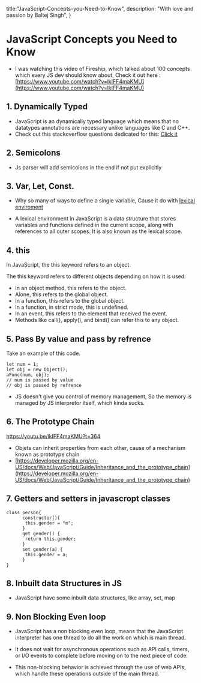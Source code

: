 title:"JavaScript-Concepts-you-Need-to-Know",
description: "With love and passion by Baltej Singh",
}

# JavaScript Concepts you Need to Know

- I was watching this video of Fireship, which talked about 100 concepts which every JS dev should know about, Check it out here : [https://www.youtube.com/watch?v=lkIFF4maKMU](https://www.youtube.com/watch?v=lkIFF4maKMU)

## 1. Dynamically Typed
- JavaScript is an dynamically typed language which means that no datatypes annotations are necessary unlike languages like C and C++.
- Check out this stackoverflow questions dedicated for this: [Click it](https://stackoverflow.com/questions/1517582/what-is-the-difference-between-statically-typed-and-dynamically-typed-languages)

## 2. Semicolons
- Js parser will add semicolons in the end if not put explicitly

## 3. Var, Let, Const. 
- Why so many of ways to define a single variable, Cause it do with [lexical enviroment](https://medium.com/@mohdtalib.dev/lexical-environment-in-javascript-a2112b78a3cb)

- A lexical environment in JavaScript is a data structure that stores variables and functions defined in the current scope, along with references to all outer scopes. It is also known as the lexical scope.

## 4. this
In JavaScript, the this keyword refers to an object.

The this keyword refers to different objects depending on how it is used:

- In an object method, this refers to the object.
- Alone, this refers to the global object.
- In a function, this refers to the global object.
- In a function, in strict mode, this is undefined.
- In an event, this refers to the element that received the event.
- Methods like call(), apply(), and bind() can refer this to any object.


## 5. Pass By value and pass by refrence
Take an example of this code. 
```
let num = 1;
let obj = new Object();
aFunc(num, obj);
// num is passed by value
// obj is passed by refrence
````
-  JS doesn't give you control of memory management, So the memory is managed by JS interpretor itself, which kinda sucks.

## 6. The Prototype Chain

https://youtu.be/lkIFF4maKMU?t=364
- Objets can inherit properties from each other, cause of a mechanism known as prototype chain 
- [https://developer.mozilla.org/en-US/docs/Web/JavaScript/Guide/Inheritance_and_the_prototype_chain](https://developer.mozilla.org/en-US/docs/Web/JavaScript/Guide/Inheritance_and_the_prototype_chain)

## 7. Getters and setters in javascropt classes
```
class person{
      constructor(){
       this.gender = "m";
      }
      get gender() {
       return this.gender;
      }
      set gender(a) {
       this.gender = a;
      }
}
```
## 8. Inbuilt data Structures in JS
- JavaScript have some inbuilt data structures, like array, set, map

## 9. Non Blocking Even loop
- JavaScript has a non blocking even loop, means that the JavaScript interpreter has one thread to do all the work on which is main thread.

- It does not wait for asynchronous operations such as API calls, timers, or I/O events to complete before moving on to the next piece of code.

- This non-blocking behavior is achieved through the use of web APIs, which handle these operations outside of the main thread.

    